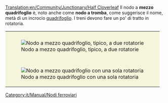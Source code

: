 [[Translation:en/Community/Junctionary/Half Cloverleaf]]
{{it/Community/Junctionary/Nodi ferroviari}}
{{it/Community/Junctionary/Requisiti nodo|Medio<!--prova-->|1|1|2|1|1|0|0|0|1|1|3||I treni guasti bloccano un solo binario.|
'''Pro'''
*Può gestire una grande quantità di treni contemporaneamente.
*Bassissima probabilità di ingorghi.
'''Contro'''
*I treni devono rallentare per affrontare le pendenze.
*Rampa troppo corta. I treni entrano nella linea principale prima di aver lasciato il nodo. Ciò potrebbe causare problemi di traffico. (Non applicabile al design ad una rotatoria)
*I treni devono girare a sinistra per andare a destra. Ciò potrebbe portare a perdere i treni. (Può essere risolto usando [[it/Manual/Waypoint|waypoint]]). Questo non è più un problema con le versioni OpenTTD più recenti che utilizzano un pathfinder più avanzato.
'''Suggerimenti''' <br />
* Rendi le rotatorie più grandi e senza svolte brusche.
* Fai scorrere una delle rotatorie nella direzione opposta, in modo che il treno non giri intorno.
* Rendere le rampe più lunghe per contenere un treno completo, in questo modo qualora i treni fossero in attesa di un segnale rosso non bloccherebbe gli altri treni.

}}
Il nodo a '''mezzo quadrifoglio''' è, noto anche come '''nodo a tromba''', come suggerisce il nome, metà di un incrocio [[it/Community/Junctionary/Quadrifoglio|quadrifoglio]]. I treni devono fare un po' di tratto in rotatoria.
{|style="border-collapse: separate; border: 0px; margin: auto;" cellspacing="10"
|style="padding:10px 10px 5px 10px; background-color: #F5F5DC;"|[[File:en/Community/Junctionary/3way halfcloverleaf.png|center|frame|Nodo a mezzo quadrifoglio, tipico, a due rotatorie]]
|-
|style="padding:10px 10px 5px 10px; background-color: #F5F5DC;"|[[File:en/Community/Junctionary/3way modhclover.png|center|frame|Nodo a mezzo quadrifoglio con una sola rotatoria]]
|}

[[Category:it/Manual/Nodi ferroviari]]